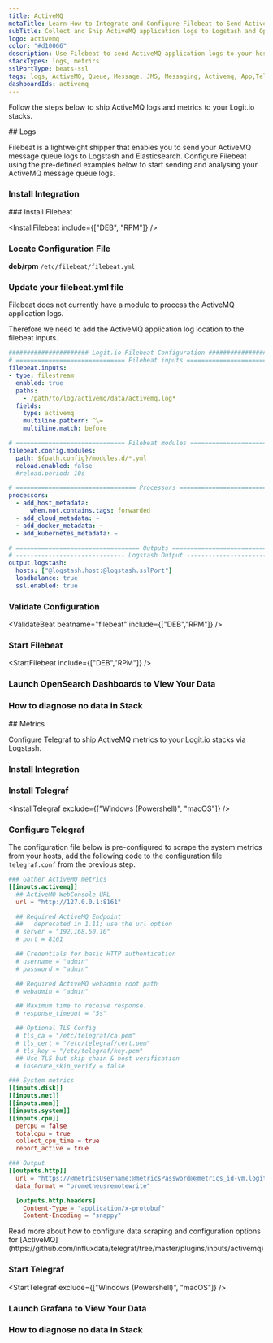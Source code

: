 ```yaml
---
title: ActiveMQ
metaTitle: Learn How to Integrate and Configure Filebeat to Send ActiveMQ Logs
subTitle: Collect and Ship ActiveMQ application logs to Logstash and OpenSearch
logo: activemq
color: "#d10066"
description: Use Filebeat to send ActiveMQ application logs to your hosted ELK stacks. Get started using our Filebeat ActiveMQ example configurations.
stackTypes: logs, metrics
sslPortType: beats-ssl
tags: logs, ActiveMQ, Queue, Message, JMS, Messaging, Activemq, App,Telegraf, Metrics, Telemetry, OpenTelemetry, Health, Instrumentation, Prometheus, Messaging, JMS, Message Broker, Java Message Service
dashboardIds: activemq
---
```


Follow the steps below to ship ActiveMQ logs and metrics to your Logit.io stacks.

<Steps>
  ## Logs

  Filebeat is a lightweight shipper that enables you to send your ActiveMQ message queue logs to Logstash and Elasticsearch. 
  Configure Filebeat using the pre-defined examples below to start sending and analysing your ActiveMQ message queue logs.

  ### Install Integration
  <InstallIntegration/>
  ### Install Filebeat

  <InstallFilebeat include={["DEB", "RPM"]} />

  ### Locate Configuration File

  __deb/rpm__ `/etc/filebeat/filebeat.yml`

  ### Update your filebeat.yml file

  Filebeat does not currently have a module to process the ActiveMQ application logs.

  Therefore we need to add the ActiveMQ application log location to the filebeat inputs. 

  ```yml copy filename="filebeat.yml" showLineNumbers /@logstash.host/ /@logstash.sslPort/
  ###################### Logit.io Filebeat Configuration ########################
  # ============================== Filebeat inputs ==============================
  filebeat.inputs:
  - type: filestream
    enabled: true
    paths:
      - /path/to/log/activemq/data/activemq.log*
    fields:
      type: activemq
      multiline.pattern: ^\=
      multiline.match: before

  # ============================== Filebeat modules ==============================
  filebeat.config.modules:
    path: ${path.config}/modules.d/*.yml
    reload.enabled: false
    #reload.period: 10s

  # ================================= Processors =================================
  processors:
    - add_host_metadata:
        when.not.contains.tags: forwarded
    - add_cloud_metadata: ~
    - add_docker_metadata: ~
    - add_kubernetes_metadata: ~

  # ================================== Outputs ===================================
  # ------------------------------ Logstash Output -------------------------------
  output.logstash:
    hosts: ["@logstash.host:@logstash.sslPort"]
    loadbalance: true
    ssl.enabled: true
  ```

  ### Validate Configuration

  <ValidateBeat beatname="filebeat" include={["DEB","RPM"]} />
  
  ### Start Filebeat

  <StartFilebeat include={["DEB","RPM"]} />

  ### Launch OpenSearch Dashboards to View Your Data

  <LaunchVisualizer type="logs" />

  ### How to diagnose no data in Stack

  <DiagnoseNoData />
  
</Steps>
<Steps>
  ## Metrics

  Configure Telegraf to ship ActiveMQ metrics to your Logit.io stacks via Logstash.

  ### Install Integration
  <InstallIntegration/>

  ### Install Telegraf

  <InstallTelegraf exclude={["Windows (Powershell)", "macOS"]} />

  ### Configure Telegraf

  The configuration file below is pre-configured to scrape the system metrics from your hosts, add the following code to the configuration file `telegraf.conf` from the previous step.

  ```toml copy filename="telegraf.conf" showLineNumbers /@metricsUsername/ /@metricsPassword/ /@metrics_id/ /@vmAgentPort/
  ### Gather ActiveMQ metrics
  [[inputs.activemq]]
    ## ActiveMQ WebConsole URL
    url = "http://127.0.0.1:8161"

    ## Required ActiveMQ Endpoint
    ##   deprecated in 1.11; use the url option
    # server = "192.168.50.10"
    # port = 8161

    ## Credentials for basic HTTP authentication
    # username = "admin"
    # password = "admin"

    ## Required ActiveMQ webadmin root path
    # webadmin = "admin"

    ## Maximum time to receive response.
    # response_timeout = "5s"

    ## Optional TLS Config
    # tls_ca = "/etc/telegraf/ca.pem"
    # tls_cert = "/etc/telegraf/cert.pem"
    # tls_key = "/etc/telegraf/key.pem"
    ## Use TLS but skip chain & host verification
    # insecure_skip_verify = false

  ### System metrics
  [[inputs.disk]]
  [[inputs.net]]
  [[inputs.mem]]
  [[inputs.system]]
  [[inputs.cpu]]
    percpu = false
    totalcpu = true
    collect_cpu_time = true
    report_active = true

  ### Output
  [[outputs.http]]
    url = "https://@metricsUsername:@metricsPassword@@metrics_id-vm.logit.io:@vmAgentPort/api/v1/write"
    data_format = "prometheusremotewrite"

    [outputs.http.headers]
      Content-Type = "application/x-protobuf"
      Content-Encoding = "snappy"
  ```

  <Callout type="info">
    Read more about how to configure data scraping and configuration options for [ActiveMQ](https://github.com/influxdata/telegraf/tree/master/plugins/inputs/activemq)
  </Callout>

  ### Start Telegraf

  <StartTelegraf exclude={["Windows (Powershell)", "macOS"]} />

  ### Launch Grafana to View Your Data

  <LaunchVisualizer type="metrics" />

  ### How to diagnose no data in Stack

  <DiagnoseNoData />

</Steps>
